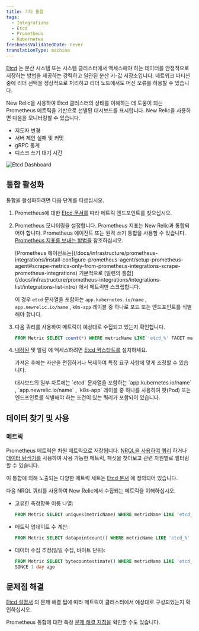 ```yaml
---
title: 기타 통합
tags:
  - Integrations
  - Etcd
  - Prometheus
  - Kubernetes
freshnessValidatedDate: never
translationType: machine
---
```


[Etcd](https://etcd.io/) 는 분산 시스템 또는 시스템 클러스터에서 액세스해야 하는 데이터를 안정적으로 저장하는 방법을 제공하는 강력하고 일관된 분산 키-값 저장소입니다. 네트워크 파티션 중에 리더 선택을 정상적으로 처리하고 리더 노드에서도 머신 오류를 허용할 수 있습니다.

New Relic을 사용하여 Etcd 클러스터의 상태를 이해하는 데 도움이 되는 Prometheus 메트릭을 기반으로 선별된 대시보드를 표시합니다. New Relic을 사용하면 다음을 모니터링할 수 있습니다.

* 지도자 변경
* 서버 제안 실패 및 커밋
* gRPC 통계
* 디스크 쓰기 대기 시간

<img title="Etcd Dashboard" alt="Etcd Dashboard" src="/images/kubernetes_screenshot-crop_etcd-dashboard.webp" />

## 통합 활성화

통합을 활성화하려면 다음 단계를 따르십시오.

1. Prometheus에 대한 [Etcd 문서를](https://etcd.io/docs/v3.5/op-guide/monitoring/) 따라 메트릭 엔드포인트를 찾으십시오.

2. Prometheus 모니터링을 설정합니다. Prometheus 지표는 New Relic과 통합되어야 합니다. Prometheus 에이전트 또는 원격 쓰기 통합을 사용할 수 있습니다. [Prometheus 지표를 보내는 방법을](/docs/infrastructure/prometheus-integrations/get-started/send-prometheus-metric-data-new-relic/) 참조하십시오.

   <Callout variant="important">
     [Prometheus 에이전트는](/docs/infrastructure/prometheus-integrations/install-configure-prometheus-agent/setup-prometheus-agent#scrape-metrics-only-from-prometheus-integrations-scrape-prometheus-integrations) 기본적으로 [일련의 통합](/docs/infrastructure/prometheus-integrations/integrations-list/integrations-list-intro) 에서 메트릭만 스크랩합니다.

     이 경우 `etcd` 문자열을 포함하는 `app.kubernetes.io/name` , `app.newrelic.io/name` , `k8s-app` 레이블 중 하나로 포드 또는 엔드포인트를 식별해야 합니다.
   </Callout>

3. 다음 쿼리를 사용하여 메트릭이 예상대로 수집되고 있는지 확인합니다.

   ```sql
   FROM Metric SELECT count(*) WHERE metricName LIKE 'etcd_%' FACET metricName LIMIT MAX
   ```

4. [내장된](/docs/alerts-applied-intelligence/new-relic-alerts/learn-alerts/introduction-alerts/) 및 알림 에 액세스하려면 [Etcd 퀵스타트를](https://newrelic.com/instant-observability/etcd) <InlinePopover type="dashboards" />설치하세요.

   가져온 후에는 자산을 편집하거나 복제하여 특정 요구 사항에 맞게 조정할 수 있습니다.

   <Callout variant="important">
     대시보드의 일부 차트에는 `etcd` 문자열을 포함하는 `app.kubernetes.io/name` , `app.newrelic.io/name` , `k8s-app` 레이블 중 하나를 사용하여 팟(Pod) 또는 엔드포인트를 식별해야 하는 조건이 있는 쿼리가 포함되어 있습니다.
   </Callout>

## 데이터 찾기 및 사용

### 메트릭

Prometheus 메트릭은 차원 메트릭으로 저장됩니다. [NRQL을 사용하여 쿼리](/docs/telemetry-data-platform/get-data/apis/query-metric-data-type/) 하거나 [데이터 탐색기를](/docs/query-your-data/explore-query-data/browse-data/introduction-data-explorer/) 사용하여 사용 가능한 메트릭, 패싯을 찾아보고 관련 차원별로 필터링할 수 있습니다.

이 통합에 의해 노출되는 다양한 메트릭 세트는 [Etcd 문서](https://etcd.io/docs/v3.5/metrics/) 에 정의되어 있습니다.

다음 NRQL 쿼리를 사용하여 New Relic에서 수집되는 메트릭을 이해하십시오.

* 고유한 측정항목 이름 나열:

  ```sql
  FROM Metric SELECT uniques(metricName) WHERE metricName LIKE 'etcd_%' LIMIT MAX
  ```

* 메트릭 업데이트 수 계산:

  ```sql
  FROM Metric SELECT datapointcount() WHERE metricName LIKE 'etcd_%' LIMIT MAX
  ```

* 데이터 수집 추정(일일 수집, 바이트 단위):

  ```sql
  FROM Metric SELECT bytecountestimate() WHERE metricName LIKE 'etcd_%' 
  SINCE 1 day ago
  ```

## 문제점 해결

[Etcd 설명서](https://etcd.io/docs/v3.5/op-guide/monitoring/) 의 문제 해결 팁에 따라 메트릭이 클러스터에서 예상대로 구성되었는지 확인하십시오.

Prometheus 통합에 대한 특정 [문제 해결 지침을](/docs/infrastructure/prometheus-integrations/troubleshooting/no-data-appears-prometheus-integration) 확인할 수도 있습니다.